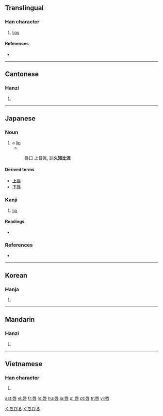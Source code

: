 {{also|脣}}
==Translingual==

===Han character===
{{Han char|rn=30|rad=口|as=07|sn=10|four=7160<sub>3</sub>|canj=一女口 (MVR)|ids=⿱[[辰]][[口]]}}

# [[lips]]

====References====
* {{Han ref|kx=0191.320|dkj=03697|dj=0411.080|hdz=10627.070|uh=5507|ud=21767|bh=AE42|bd=44610}}

----

==Cantonese==

===Hanzi===
{{yue-hanzi|jyut=|y=seun4}}

# {{defn|Cantonese|sort=口07}}

----

==Japanese==

===Noun===
{{ja-noun|k|hira=くちびる|rom=kuchibiru}}

# a [[lip]]
#* {{RQ:Shin'yaku Kegonkyō Ongi Shiki}}
#: 唇口 上音眞, 訓'''久知比流'''

====Derived terms====
* [[上唇]]
* [[下唇]]

===Kanji===
{{ja-kanji|grade=c|rs=口07}}

# [[lip]]

====Readings====
* {{ja-readings|on=[[しん]] (shin)|kun=[[くちびる]] (kuchibiru)}}

===References===
* {{R:Nara Ibun 3}}

[[Category:1000 Japanese basic words|くちびる]]
[[Category:ja:Anatomy|くちびる]]

----

==Korean==

===Hanja===
{{ko-hanja|hangeul=진|rv=jin|mr=chin}}

# {{defn|Korean|sort=口07}}

----

==Mandarin==

===Hanzi===
{{cmn-hanzi|pin=[[chún]] ([[chun2]])|wg=ch'un<sup>2</sup>}}

# {{defn|Mandarin|sort=口07}}

----

==Vietnamese==

===Han character===
{{vi-hantu|[[thần]]|rs=口07}}

# {{defn|Vietnamese|sort=口07}}

[[ast:唇]]
[[el:唇]]
[[fr:唇]]
[[lo:唇]]
[[hu:唇]]
[[ja:唇]]
[[pl:唇]]
[[pt:唇]]
[[tr:唇]]
[[vi:唇]]